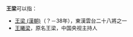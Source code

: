 '''王梁'''可以指：

*[[王梁_(漢朝)|王梁 (漢朝)]]（？－38年），東漢雲台二十八將之一
*[[王曦梁|王曦梁]]，原名王梁，中国央视主持人

{{Disambig|Cat=二字消歧义}}
